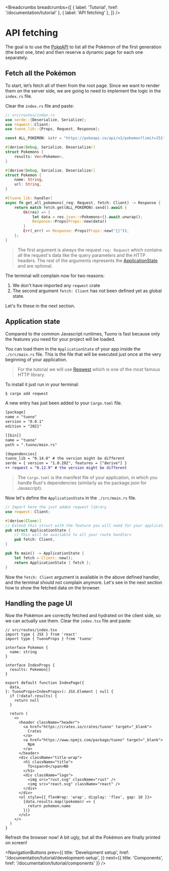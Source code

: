 
<MetaTags
  title="Tuono - API fetching"
  canonical="https://tuono.dev/documentation/tutorial/api-fetching"
  description="Learn how to fetch remote APIs on the backend"
/>


<Breadcrumbs
  breadcrumbs={[
    { label: 'Tutorial', href: '/documentation/tutorial' },
    { label: 'API fetching' },
  ]}
/>

# API fetching

The goal is to use the [PokeAPI](https://pokeapi.co/docs/v2) to list all the Pokémon of the first generation (the best one, btw) and then reserve a dynamic page for each one separately.

## Fetch all the Pokémon

To start, let’s fetch all of them from the root page. Since we want to render them on the server side, we are going to need to implement the logic in the `index.rs` file.

Clear the `index.rs` file and paste:

```rust
// src/routes/index.rs
use serde::{Deserialize, Serialize};
use reqwest::Client;
use tuono_lib::{Props, Request, Response};

const ALL_POKEMON: &str = "https://pokeapi.co/api/v2/pokemon?limit=151";

#[derive(Debug, Serialize, Deserialize)]
struct Pokemons {
    results: Vec<Pokemon>,
}

#[derive(Debug, Serialize, Deserialize)]
struct Pokemon {
    name: String,
    url: String,
}

#[tuono_lib::handler]
async fn get_all_pokemons(_req: Request, fetch: Client) -> Response {
    return match fetch.get(ALL_POKEMON).send().await {
        Ok(res) => {
            let data = res.json::<Pokemons>().await.unwrap();
            Response::Props(Props::new(data))
        }
        Err(_err) => Response::Props(Props::new("{}")),
    };
}
```

> The first argument is always the request `req: Request` which contains all the request's data like the query parameters and the HTTP headers.
> The rest of the arguments represents the [ApplicationState](/documentation/application-state) and are optional.

The terminal will complain now for two reasons:

1. We don't have imported any `reqwest` crate
2. The second argument `fetch: Client` has not been defined yet as global state.

Let's fix these in the next section.

## Application state

Compared to the common Javascript runtimes, Tuono is fast because only the features you need for your project will be loaded.

You can load them in the `ApplicationState` of your app inside the `./src/main.rs` file. This is the file that will be executed just once at the very beginning of your application.

> For the tutorial we will use [Reqwest](https://docs.rs/reqwest/latest/reqwest/) which is one of the most famous HTTP library.

To install it just run in your terminal:

```bash
$ cargo add reqwest
```

A new entry has just been added to your `Cargo.toml` file.

```diff
[package]
name = "tuono"
version = "0.0.1"
edition = "2021"

[[bin]]
name = "tuono"
path = ".tuono/main.rs"

[dependencies]
tuono_lib = "0.14.0" # the version might be different
serde = { version = "1.0.202", features = ["derive"] }
++ reqwest = "0.12.9" # the version might be different
```

> The `Cargo.toml` is the manifest file of your application, in which you handle Rust's dependencies
> (similarly as the package.json for Javascript).

Now let's define the `ApplicationState` in the `./src/main.rs` file.

```rs
// Import here the just added reqwest library
use reqwest::Client;

#[derive(Clone)]
// Extend this struct with the feature you will need for your application
pub struct ApplicationState {
    // This will be available to all your route handlers
    pub fetch: Client,
}

pub fn main() -> ApplicationState {
    let fetch = Client::new();
    return ApplicationState { fetch };
}
```

Now the `fetch: Client` argument is available in the above defined handler, and the terminal should not complain anymore.
Let's see in the next section how to show the fetched data on the browser.

## Handling the page UI

Now the Pokémon are correctly fetched and hydrated on the client side, so we can actually use them. Clear the `index.tsx` file and paste:

```tsx
// src/routes/index.tsx
import type { JSX } from 'react'
import type { TuonoProps } from 'tuono'

interface Pokemon {
  name: string
}

interface IndexProps {
  results: Pokemon[]
}

export default function IndexPage({
  data,
}: TuonoProps<IndexProps>): JSX.Element | null {
  if (!data?.results) {
    return null
  }

  return (
    <>
      <header className="header">
        <a href="https://crates.io/crates/tuono" target="_blank">
          Crates
        </a>
        <a href="https://www.npmjs.com/package/tuono" target="_blank">
          Npm
        </a>
      </header>
      <div className="title-wrap">
        <h1 className="title">
          TU<span>O</span>NO
        </h1>
        <div className="logo">
          <img src="rust.svg" className="rust" />
          <img src="react.svg" className="react" />
        </div>
      </div>
      <ul style={{ flexWrap: 'wrap', display: 'flex', gap: 10 }}>
        {data.results.map((pokemon) => {
          return pokemon.name
        })}
      </ul>
    </>
  )
}
```

Refresh the browser now! A bit ugly, but all the Pokémon are finally printed on screen!


<NavigationButtons
  prev={{
    title: 'Development setup',
    href: '/documentation/tutorial/development-setup',
  }}
  next={{ title: 'Components', href: '/documentation/tutorial/components' }}
/>

